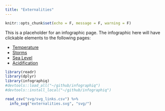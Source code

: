 ```yaml
---
title: "Externalities"
---
```


```r
knitr::opts_chunk$set(echo = F, message = F, warning = F)
```

This is a placeholder for an infographic page.
The infographic here will have clickable elements to the following pages:
 
- [Temperature](/fk-iea/modals/externalities/temperature)
- [Storms](/fk-iea/modals/externalities/storms)
- [Sea Level](/fk-iea/modals/externalities/sea_level)
- [Acidification](/fk-iea/modals/externalities/acidification)
 
```r
library(readr)
library(dplyr)
library(infographiq)
#devtools::load_all("~/github/infographiq")
#devtools::install_local("~/github/infographiq")

read_csv("svg/svg_links.csv") %>% 
  info_svg("externalities.svg", "svg/")
```
